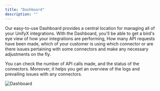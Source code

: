 ```yaml
---
title: "Dashboard"
description: ""
---
```


Our easy-to-use Dashboard provides a central location for managing all of your UnifyX integrations. With the Dashboard, you'll be able to get a bird's eye view of how your integrations are performing, How many API requests have been made, which of your customer is using which connector or are there issues pertaining with some connectors and make any necessary adjustments on the fly.

You can check the number of API calls made, and the status of the connectors. Moreover, it helps you get an overview of the logs and prevailing issues with any connectors.

<img
  src="https://media.discordapp.net/attachments/889556106832130098/1171418810042040371/dashboard.png"
  alt="Dashboard"
  className="block"
/>
